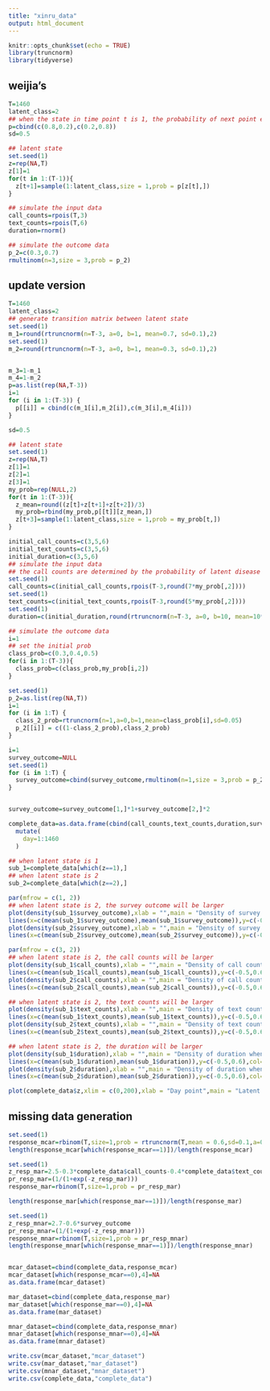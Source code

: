 ```yaml
---
title: "xinru_data"
output: html_document
---
```


```r
knitr::opts_chunk$set(echo = TRUE)
library(truncnorm)
library(tidyverse)
```

## weijia's

```r
T=1460
latent_class=2
## when the state in time point t is 1, the probability of next point equals to 1 is 0.8
p=cbind(c(0.8,0.2),c(0.2,0.8))
sd=0.5

## latent state
set.seed(1)
z=rep(NA,T)
z[1]=1
for(t in 1:(T-1)){
  z[t+1]=sample(1:latent_class,size = 1,prob = p[z[t],])
}

## simulate the input data
call_counts=rpois(T,3)
text_counts=rpois(T,6)
duration=rnorm()

## simulate the outcome data
p_2=c(0.3,0.7)
rmultinom(n=3,size = 3,prob = p_2)
```

## update version

```r
T=1460
latent_class=2
## generate transition matrix between latent state
set.seed(1)
m_1=round(rtruncnorm(n=T-3, a=0, b=1, mean=0.7, sd=0.1),2)     
set.seed(1)
m_2=round(rtruncnorm(n=T-3, a=0, b=1, mean=0.3, sd=0.1),2)


m_3=1-m_1
m_4=1-m_2
p=as.list(rep(NA,T-3))
i=1
for (i in 1:(T-3)) {
  p[[i]] = cbind(c(m_1[i],m_2[i]),c(m_3[i],m_4[i]))
}

sd=0.5

## latent state
set.seed(1)
z=rep(NA,T)
z[1]=1
z[2]=1
z[3]=1
my_prob=rep(NULL,2)
for(t in 1:(T-3)){
  z_mean=round((z[t]+z[t+1]+z[t+2])/3)
  my_prob=rbind(my_prob,p[[t]][z_mean,])
  z[t+3]=sample(1:latent_class,size = 1,prob = my_prob[t,])
}

initial_call_counts=c(3,5,6)
initial_text_counts=c(3,5,6)
initial_duration=c(3,5,6)
## simulate the input data
## the call counts are determined by the probability of latent disease status of that day point
set.seed(1)
call_counts=c(initial_call_counts,rpois(T-3,round(7*my_prob[,2])))
set.seed(1)
text_counts=c(initial_text_counts,rpois(T-3,round(5*my_prob[,2])))
set.seed(1)
duration=c(initial_duration,round(rtruncnorm(n=T-3, a=0, b=10, mean=10*my_prob[,2], sd=2)))

## simulate the outcome data
i=1
## set the initial prob
class_prob=c(0.3,0.4,0.5)
for(i in 1:(T-3)){
  class_prob=c(class_prob,my_prob[i,2])
}

set.seed(1)
p_2=as.list(rep(NA,T))
i=1
for (i in 1:T) {
  class_2_prob=rtruncnorm(n=1,a=0,b=1,mean=class_prob[i],sd=0.05)
  p_2[[i]] = c((1-class_2_prob),class_2_prob)
}

i=1
survey_outcome=NULL
set.seed(1)
for (i in 1:T) {
  survey_outcome=cbind(survey_outcome,rmultinom(n=1,size = 3,prob = p_2[[i]]))
}


survey_outcome=survey_outcome[1,]*1+survey_outcome[2,]*2

complete_data=as.data.frame(cbind(call_counts,text_counts,duration,survey_outcome,z)) %>% 
  mutate(
    day=1:1460
  )

## when latent state is 1
sub_1=complete_data[which(z==1),]
## when latent state is 2
sub_2=complete_data[which(z==2),]

par(mfrow = c(1, 2)) 
## when latent state is 2, the survey outcome will be larger
plot(density(sub_1$survey_outcome),xlab = "",main = "Density of survey score when latent state is nondisease",cex.main=0.7,cex.lab=0.7,cex.axis=0.7)
lines(x=c(mean(sub_1$survey_outcome),mean(sub_1$survey_outcome)),y=c(-0.5,0.6),col="red",lty=2)
plot(density(sub_2$survey_outcome),xlab = "",main = "Density of survey score when latent state is disease",cex.main=0.7,cex.lab=0.7,cex.axis=0.7)
lines(x=c(mean(sub_2$survey_outcome),mean(sub_2$survey_outcome)),y=c(-0.5,0.6),col="red",lty=2)

par(mfrow = c(3, 2)) 
## when latent state is 2, the call counts will be larger
plot(density(sub_1$call_counts),xlab = "",main = "Density of call counts when latent state is nondisease",cex.main=0.7,cex.lab=0.7,cex.axis=0.7)
lines(x=c(mean(sub_1$call_counts),mean(sub_1$call_counts)),y=c(-0.5,0.6),col="red",lty=2)
plot(density(sub_2$call_counts),xlab = "",main = "Density of call counts when latent state is disease",cex.main=0.7,cex.lab=0.7,cex.axis=0.7)
lines(x=c(mean(sub_2$call_counts),mean(sub_2$call_counts)),y=c(-0.5,0.6),col="red",lty=2)

## when latent state is 2, the text counts will be larger
plot(density(sub_1$text_counts),xlab = "",main = "Density of text counts when latent state is nondisease",cex.main=0.7,cex.lab=0.7,cex.axis=0.7)
lines(x=c(mean(sub_1$text_counts),mean(sub_1$text_counts)),y=c(-0.5,0.6),col="red",lty=2)
plot(density(sub_2$text_counts),xlab = "",main = "Density of text counts when latent state is disease",cex.main=0.7,cex.lab=0.7,cex.axis=0.7)
lines(x=c(mean(sub_2$text_counts),mean(sub_2$text_counts)),y=c(-0.5,0.6),col="red",lty=2)

## when latent state is 2, the duration will be larger
plot(density(sub_1$duration),xlab = "",main = "Density of duration when latent state is nondisease",cex.main=0.7,cex.lab=0.7,cex.axis=0.7)
lines(x=c(mean(sub_1$duration),mean(sub_1$duration)),y=c(-0.5,0.6),col="red",lty=2)
plot(density(sub_2$duration),xlab = "",main = "Density of duration when latent state is disease",cex.main=0.7,cex.lab=0.7,cex.axis=0.7)
lines(x=c(mean(sub_2$duration),mean(sub_2$duration)),y=c(-0.5,0.6),col="red",lty=2)

plot(complete_data$z,xlim = c(0,200),xlab = "Day point",main = "Latent disease state plot",ylab="Latent disease status")
```

## missing data generation

```r
set.seed(1)
response_mcar=rbinom(T,size=1,prob = rtruncnorm(T,mean = 0.6,sd=0.1,a=0,b=1))
length(response_mcar[which(response_mcar==1)])/length(response_mcar)

set.seed(1)
z_resp_mar=2.5-0.3*complete_data$call_counts-0.4*complete_data$text_counts
pr_resp_mar=(1/(1+exp(-z_resp_mar)))
response_mar=rbinom(T,size=1,prob = pr_resp_mar)

length(response_mar[which(response_mar==1)])/length(response_mar)

set.seed(1)
z_resp_mnar=2.7-0.6*survey_outcome
pr_resp_mnar=(1/(1+exp(-z_resp_mnar)))
response_mnar=rbinom(T,size=1,prob = pr_resp_mnar)
length(response_mnar[which(response_mnar==1)])/length(response_mnar)


mcar_dataset=cbind(complete_data,response_mcar)
mcar_dataset[which(response_mcar==0),4]=NA
as.data.frame(mcar_dataset)

mar_dataset=cbind(complete_data,response_mar)
mar_dataset[which(response_mar==0),4]=NA
as.data.frame(mar_dataset)

mnar_dataset=cbind(complete_data,response_mnar)
mnar_dataset[which(response_mnar==0),4]=NA
as.data.frame(mnar_dataset)

write.csv(mcar_dataset,"mcar_dataset")
write.csv(mar_dataset,"mar_dataset")
write.csv(mnar_dataset,"mnar_dataset")
write.csv(complete_data,"complete_data")
```



